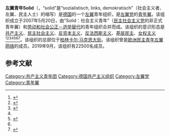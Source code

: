 '''左翼青年Solid'''（{{lang-de|linksjugend ['solid]}}，“solid”是“sozialistisch, links, demokratisch”（社会主义者、左翼、民主人士）的缩写）是[[德国|德国]]的一个[[左翼|左翼]]青年组织，是[[左翼党_(德国)|左翼党]]的[[青年翼|青年翼]]。该组织成立于2007年5月20日，由“Solid：社会主义青年”（[[民主社会主义党_(德国)|民主社会主义党]]的非正式青年翼）和[[劳动和社会公正－选举替代|劳动和社会公正－选举替代]]的青年组织合并而成。该组织的意识形态是[[共产主义|共产主义]]、[[民主社会主义|民主社会主义]]、[[反资本主义|反资本主义]]、[[反法西斯主义|反法西斯主义]]、[[基层民主|基层民主]]、[[女权主义|女权主义]]<ref>{{Cite web |url=https://www.linksjugend-solid.de/2018/06/07/fuer-einen-emanzipatorischen-kommunismus/ |title=存档副本 |access-date=2020-11-14 |archive-date=2020-09-26 |archive-url=https://web.archive.org/web/20200926185545/https://www.linksjugend-solid.de/2018/06/07/fuer-einen-emanzipatorischen-kommunismus/ |dead-url=yes }}</ref><ref name="#1">{{Cite web |url=http://miriamstrunge.de/jugendverband/linksjugend-solid-bremen/ |title=存档副本 |access-date=2020-11-14 |archive-date=2020-11-24 |archive-url=https://web.archive.org/web/20201124032848/http://miriamstrunge.de/jugendverband/linksjugend-solid-bremen/ |dead-url=no }}</ref><ref name="#2">{{Cite web |url=http://s144731316.online.de/wp-solid-fr/wp-content/uploads/2013/06/Theoriereader.pdf |title=存档副本 |access-date=2020-11-14 |archive-date=2020-11-14 |archive-url=https://web.archive.org/web/20201114145834/http://s144731316.online.de/wp-solid-fr/wp-content/uploads/2013/06/Theoriereader.pdf |dead-url=no }}</ref><ref name="#2"/><ref>{{Cite web |url=https://www.linksjugend-solid.de/wp-content/uploads/2013/08/blockfascism-reader.pdf |title=存档副本 |access-date=2020-11-14 |archive-date=2017-04-07 |archive-url=https://web.archive.org/web/20170407135111/https://www.linksjugend-solid.de/wp-content/uploads/2013/08/blockfascism-reader.pdf |dead-url=no }}</ref><ref name="#1"/><ref>{{Cite web |url=https://www.linksjugend-solid.de/positionen/feminismus/ |title=存档副本 |access-date=2020-11-14 |archive-date=2020-10-24 |archive-url=https://web.archive.org/web/20201024040742/https://www.linksjugend-solid.de/positionen/feminismus/ |dead-url=no }}</ref>。该组织的总部位于[[柏林|柏林]][[卡尔·马克思大街|卡尔·马克思大街]]。该组织曾是[[欧洲民主青年左翼网络|欧洲民主青年左翼网络]]的成员。2019年9月，该组织有22500名成员。

== 参考文献 ==
{{reflist}}

[[Category:共产主义青年团|Category:共产主义青年团]]
[[Category:德国共产主义组织|Category:德国共产主义组织]]
[[Category:左翼党|Category:左翼党]]
[[Category:青年翼|Category:青年翼]]
{{politic-stub}}